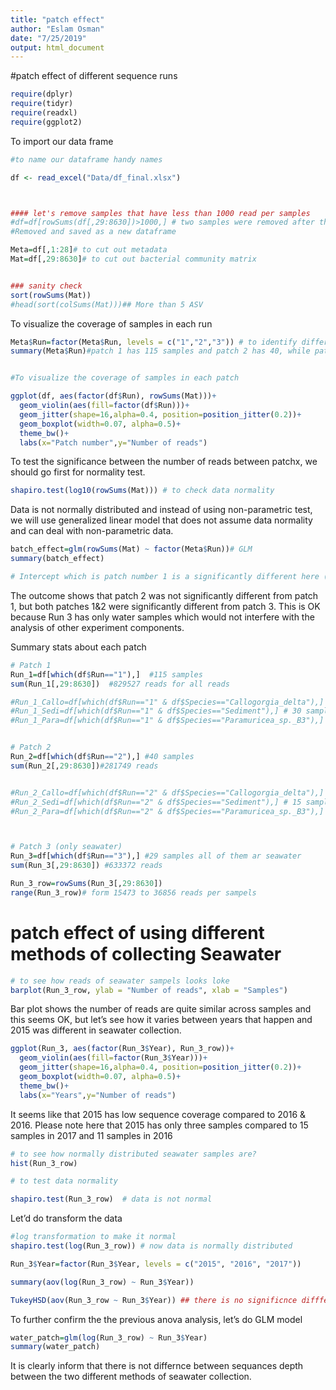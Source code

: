 ```yaml
---
title: "patch effect"
author: "Eslam Osman"
date: "7/25/2019"
output: html_document
---
```


#patch effect of different sequence runs

```r
require(dplyr)
require(tidyr)
require(readxl)
require(ggplot2)
```

To import our data frame 
```r
#to name our dataframe handy names

df <- read_excel("Data/df_final.xlsx")



#### let's remove samples that have less than 1000 read per samples
#df=df[rowSums(df[,29:8630])>1000,] # two samples were removed after this process. 
#Removed and saved as a new dataframe

Meta=df[,1:28]# to cut out metadata
Mat=df[,29:8630]# to cut out bacterial community matrix


### sanity check
sort(rowSums(Mat))
#head(sort(colSums(Mat)))## More than 5 ASV

```



To visualize the coverage of samples in each run

```r

Meta$Run=factor(Meta$Run, levels = c("1","2","3")) # to identify differnt patch as factors
summary(Meta$Run)#patch 1 has 115 samples and patch 2 has 40, while patch 3 has 29 samples that include only seawater


#To visualize the coverage of samples in each patch

ggplot(df, aes(factor(df$Run), rowSums(Mat)))+
  geom_violin(aes(fill=factor(df$Run)))+
  geom_jitter(shape=16,alpha=0.4, position=position_jitter(0.2))+
  geom_boxplot(width=0.07, alpha=0.5)+
  theme_bw()+
  labs(x="Patch number",y="Number of reads")
```

To test the significance between the number of reads between patchx, we should go first for normality test. 

```r
shapiro.test(log10(rowSums(Mat))) # to check data normality
```



Data is not normally distributed and instead of using non-parametric test, we will use generalized linear model that does not assume data normality and can deal with non-parametric data. 
```r

batch_effect=glm(rowSums(Mat) ~ factor(Meta$Run))# GLM
summary(batch_effect)

# Intercept which is patch number 1 is a significantly different here (which means it is significantly different from zero), but patch number 2 is not highlighting that that patch 2 does not vary significantly from the reference intercept (patch 1). Unlike patch 3 which is significantly different from the mean intercept.

```

The outcome shows that patch 2 was not significantly different from patch 1, but both patches 1&2 were significantly different from patch 3. This is OK because Run 3 has only water samples which would not interfere with the analysis of other experiment components.




Summary stats about each patch
```r
# Patch 1
Run_1=df[which(df$Run=="1"),]  #115 samples
sum(Run_1[,29:8630])  #829527 reads for all reads

#Run_1_Callo=df[which(df$Run=="1" & df$Species=="Callogorgia_delta"),] # 63 sampels
#Run_1_Sedi=df[which(df$Run=="1" & df$Species=="Sediment"),] # 30 samples
#Run_1_Para=df[which(df$Run=="1" & df$Species=="Paramuricea_sp._B3"),] # 22 samples


# Patch 2
Run_2=df[which(df$Run=="2"),] #40 samples
sum(Run_2[,29:8630])#281749 reads


#Run_2_Callo=df[which(df$Run=="2" & df$Species=="Callogorgia_delta"),] # 25 sampels
#Run_2_Sedi=df[which(df$Run=="2" & df$Species=="Sediment"),] # 15 samples
#Run_2_Para=df[which(df$Run=="2" & df$Species=="Paramuricea_sp._B3"),] # 2 samples



# Patch 3 (only seawater)
Run_3=df[which(df$Run=="3"),] #29 samples all of them ar seawater
sum(Run_3[,29:8630]) #633372 reads

Run_3_row=rowSums(Run_3[,29:8630])
range(Run_3_row)# form 15473 to 36856 reads per sampels
```








# patch effect of using different methods of collecting Seawater

```R
# to see how reads of seawater sampels looks loke
barplot(Run_3_row, ylab = "Number of reads", xlab = "Samples")

```

Bar plot shows the number of reads are quite similar across samples and this seems OK, but let's see how it varies between years that happen and 2015 was different in seawater collection.



```r

ggplot(Run_3, aes(factor(Run_3$Year), Run_3_row))+
  geom_violin(aes(fill=factor(Run_3$Year)))+
  geom_jitter(shape=16,alpha=0.4, position=position_jitter(0.2))+
  geom_boxplot(width=0.07, alpha=0.5)+
  theme_bw()+
  labs(x="Years",y="Number of reads")

```
It seems like that 2015 has low sequence coverage compared to 2016 & 2016. Please note here that 2015 has only three samples compared to 15 samples in 2017 and 11 samples in 2016

```r
# to see how normally distributed seawater samples are?
hist(Run_3_row)
```


```r
# to test data normality

shapiro.test(Run_3_row)  # data is not normal
```

Let'd do transform the data
```r
#log transformation to make it normal
shapiro.test(log(Run_3_row)) # now data is normally distributed 
```


```r

Run_3$Year=factor(Run_3$Year, levels = c("2015", "2016", "2017"))

summary(aov(log(Run_3_row) ~ Run_3$Year))

TukeyHSD(aov(Run_3_row ~ Run_3$Year)) ## there is no significnce difffernce between years/methods, so we good. 

```


To further confirm the the previous anova analysis, let's do GLM model

```r
water_patch=glm(log(Run_3_row) ~ Run_3$Year)
summary(water_patch)
```
It is clearly inform that there is not differnce between sequances depth between the two different methods of seawater collection. 
